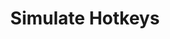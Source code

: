 ---
title: Simulate Hotkeys
description: An Kando item which simulates a keyboard shortcut.
tableOfContents: false
banner:
  content: 🚧 This page is under construction! 🚧
---